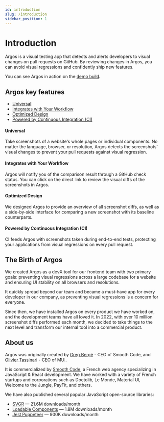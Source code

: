 ```yaml
---
id: introduction
slug: /introduction
sidebar_position: 1
---
```


# Introduction

Argos is a visual testing app that detects and alerts developers to visual changes on pull requests on GitHub. By reviewing changes in Argos, you can avoid visual regressions and confidently ship new features.

You can see Argos in action on the [demo build](https://app.argos-ci.com/argos-ci/argos-ci.com/builds/20).

## Argos key features

- [Universal](#universal)
- [Integrates with Your Workflow](#integrates-with-your-workflow)
- [Optimized Design](#optimized-design)
- [Powered by Continuous Integration (CI)](#powered-by-continuous-integration-ci)

#### Universal

Take screenshots of a website's whole pages or individual components. No matter the language, browser, or resolution, Argos detects the screenshots' visual changes to prevent your pull requests against visual regression.

#### Integrates with Your Workflow

Argos will notify you of the comparison result through a GitHub check status. You can click on the direct link to review the visual diffs of the screenshots in Argos.

#### Optimized Design

We designed Argos to provide an overview of all screenshot diffs, as well as a side-by-side interface for comparing a new screenshot with its baseline counterparts.

#### Powered by Continuous Integration (CI)

CI feeds Argos with screenshots taken during end-to-end tests, protecting your applications from visual regressions on every pull request.

## The Birth of Argos

We created Argos as a devX tool for our frontend team with two primary goals: preventing visual regressions across a large codebase for a website and ensuring UI stability on all browsers and resolutions.

It quickly spread beyond our team and became a must-have app for every developer in our company, as preventing visual regressions is a concern for everyone.

Since then, we have installed Argos on every product we have worked on, and the development teams have all loved it. In 2022, with over 10 million screenshot diffs performed each month, we decided to take things to the next level and transform our internal tool into a commercial product.

## About us

Argos was originally created by [Greg Bergé](https://twitter.com/neoziro) - CEO of Smooth Code, and [Olivier Tassinari](https://twitter.com/olivtassinari) - CEO of MUI.

It is commercialized by [Smooth Code](https://www.smooth-code.com/), a French web agency specializing in JavaScript & React development. We have worked with a variety of French startups and corporations such as Doctolib, Le Monde, Material UI, Welcome to the Jungle, PayFit, and others.

We have also published several popular JavaScript open-source libraries:

- [SVGR](https://react-svgr.com/) — 21.6M downloads/month
- [Loadable Components](https://github.com/gregberge/loadable-components) — 1.8M downloads/month
- [Jest Puppeteer](https://github.com/smooth-code/jest-puppeteer) — 900K downloads/month
